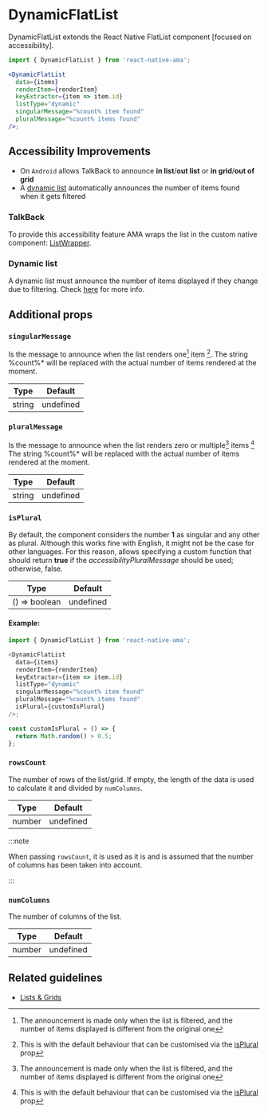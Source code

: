 
# DynamicFlatList

DynamicFlatList extends the React Native FlatList component [focused on accessibility].

```jsx
import { DynamicFlatList } from 'react-native-ama';

<DynamicFlatList
  data={items}
  renderItem={renderItem}
  keyExtractor={item => item.id}
  listType="dynamic"
  singularMessage="%count% item found"
  pluralMessage="%count% items found"
/>;
```

## Accessibility Improvements

- On `Android` allows TalkBack to announce **in list**/**out list** or **in grid**/**out of grid**
- A [dynamic list](./DynamicFlatList.mdx) automatically announces the number of items found when
it gets filtered

### TalkBack

<TalkBackList />

To provide this accessibility feature AMA wraps the list in the custom native
component: [ListWrapper](./ListWrapper.mdx).

### Dynamic list

A dynamic list must announce the number of items displayed if they change due to filtering.
Check [here](../guidelines/lists.md#number-of-results) for more info.

## Additional props

### <Required /> `singularMessage`

Is the message to announce when the list renders one[^1] item [^2].
The string %count%\* will be replaced with the actual number of items rendered at the moment.

| Type   | Default   |
|--------|-----------|
| string | undefined |

### <Required /> `pluralMessage`

Is the message to announce when the list renders zero or multiple[^1] items [^2]
The string %count%\* will be replaced with the actual number of items rendered at the moment.

| Type   | Default   |
|--------|-----------|
| string | undefined |

### `isPlural`

By default, the component considers the number **1** as singular and any other as plural. Although this works fine with English, it might not be the case for other languages.
For this reason, allows specifying a custom function that should return **true** if the _accessibilityPluralMessage_ should be used; otherwise, false.

| Type          | Default   |
|---------------|-----------|
| () => boolean | undefined |

#### Example:

```js
import { DynamicFlatList } from 'react-native-ama';

<DynamicFlatList
  data={items}
  renderItem={renderItem}
  keyExtractor={item => item.id}
  listType="dynamic"
  singularMessage="%count% item found"
  pluralMessage="%count% items found"
  isPlural={customIsPlural}
/>;

const customIsPlural = () => {
  return Math.random() > 0.5;
};
```

### `rowsCount`

The number of rows of the list/grid. If empty, the length of the data is used to calculate it and divided by `numColumns`.

| Type    | Default   |
| ------- | --------- |
| number | undefined |

:::note

When passing `rowsCount`, it is used as it is and is assumed that the number of columns has been taken into account.

:::

### `numColumns`

The number of columns of the list.

| Type    | Default   |
| ------- | --------- |
| number | undefined |

## Related guidelines

- [Lists & Grids](../guidelines/lists-grids)

[^1]: The announcement is made only when the list is filtered, and the number of items displayed is different from the original one
[^2]: This is with the default behaviour that can be customised via the [isPlural](#isplural) prop
